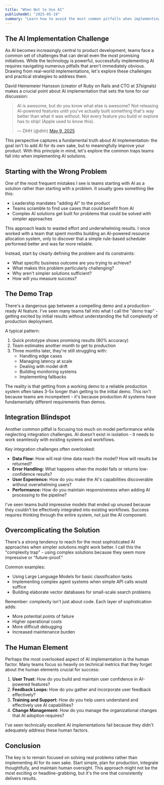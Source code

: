 ```yaml
---
title: "When Not to Use AI"
publishedAt: "2025-05-19"
summary: "Learn how to avoid the most common pitfalls when implementing AI in enterprise products, focusing on practical lessons from real-world deployments and strategies for sustainable AI adoption."
---
```


## The AI Implementation Challenge

As AI becomes increasingly central to product development, teams face a common set of challenges that can derail even the most promising initiatives. While the technology is powerful, successfully implementing AI requires navigating numerous pitfalls that aren't immediately obvious. Drawing from real-world implementations, let's explore these challenges and practical strategies to address them.

David Heinemeier Hansson (creator of Ruby on Rails and CTO at 37signals) makes a crucial point about AI implementation that sets the tone for our discussion:

<blockquote className="twitter-tweet">
    AI is awesome, but do you know what else is awesome? Not releasing AI-powered features
    until you've actually built something that's way better than what it was
    without. Not every feature you build or explore has to ship! (Apple used to know
    this).

&mdash; DHH (@dhh) <a href="https://twitter.com/dhh/status/1920856793602773316?ref_src=twsrc%5Etfw">May 9, 2025</a>

</blockquote>
<script async src="https://platform.twitter.com/widgets.js" charSet="utf-8"></script>

This perspective captures a fundamental truth about AI implementation: the goal isn't to add AI for its own sake, but to meaningfully improve your product. With this principle in mind, let's explore the common traps teams fall into when implementing AI solutions.

## Starting with the Wrong Problem

One of the most frequent mistakes I see is teams starting with AI as a solution rather than starting with a problem. It usually goes something like this:

- Leadership mandates "adding AI" to the product
- Teams scramble to find use cases that could benefit from AI
- Complex AI solutions get built for problems that could be solved with simpler approaches

This approach leads to wasted effort and underwhelming results. I once worked with a team that spent months building an AI-powered resource allocation system, only to discover that a simple rule-based scheduler performed better and was far more reliable.

Instead, start by clearly defining the problem and its constraints:

- What specific business outcome are you trying to achieve?
- What makes this problem particularly challenging?
- Why aren't simpler solutions sufficient?
- How will you measure success?

## The Demo Trap

There's a dangerous gap between a compelling demo and a production-ready AI feature. I've seen many teams fall into what I call the "demo trap" - getting excited by initial results without understanding the full complexity of production deployment.

A typical pattern:

1. Quick prototype shows promising results (80% accuracy)
2. Team estimates another month to get to production
3. Three months later, they're still struggling with:
   - Handling edge cases
   - Managing latency at scale
   - Dealing with model drift
   - Building monitoring systems
   - Implementing fallbacks

The reality is that getting from a working demo to a reliable production system often takes 3-5x longer than getting to the initial demo. This isn't because teams are incompetent - it's because production AI systems have fundamentally different requirements than demos.

## Integration Blindspot

Another common pitfall is focusing too much on model performance while neglecting integration challenges. AI doesn't exist in isolation - it needs to work seamlessly with existing systems and workflows.

Key integration challenges often overlooked:

- **Data Flow:** How will real-time data reach the model? How will results be returned?
- **Error Handling:** What happens when the model fails or returns low-confidence results?
- **User Experience:** How do you make the AI's capabilities discoverable without overwhelming users?
- **Performance:** How do you maintain responsiveness when adding AI processing to the pipeline?

I've seen teams build impressive models that ended up unused because they couldn't be effectively integrated into existing workflows. Success requires thinking through the entire system, not just the AI component.

## Overcomplicating the Solution

There's a strong tendency to reach for the most sophisticated AI approaches when simpler solutions might work better. I call this the "complexity trap" - using complex solutions because they seem more impressive or "future-proof."

Common examples:

- Using Large Language Models for basic classification tasks
- Implementing complex agent systems when simple API calls would suffice
- Building elaborate vector databases for small-scale search problems

Remember: complexity isn't just about code. Each layer of sophistication adds:

- More potential points of failure
- Higher operational costs
- More difficult debugging
- Increased maintenance burden

## The Human Element

Perhaps the most overlooked aspect of AI implementation is the human factor. Many teams focus so heavily on technical metrics that they forget about the human elements crucial for success:

1. **User Trust:** How do you build and maintain user confidence in AI-powered features?
2. **Feedback Loops:** How do you gather and incorporate user feedback effectively?
3. **Training and Support:** How do you help users understand and effectively use AI capabilities?
4. **Change Management:** How do you manage the organizational changes that AI adoption requires?

I've seen technically excellent AI implementations fail because they didn't adequately address these human factors.

## Conclusion

The key is to remain focused on solving real problems rather than implementing AI for its own sake. Start simple, plan for production, integrate thoughtfully, and maintain human oversight. This approach might not be the most exciting or headline-grabbing, but it's the one that consistently delivers results.
